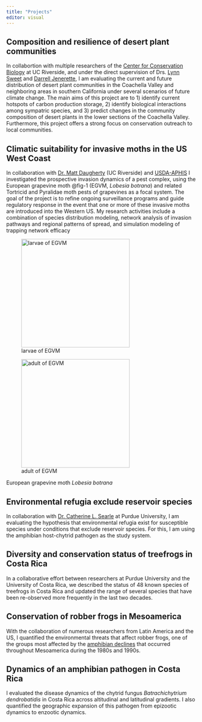 ```yaml
---
title: "Projects"
editor: visual
---
```


## Composition and resilience of desert plant communities

In collabortion with multiple researchers of the [Center for Conservation Biology](https://ccb.ucr.edu/) at UC Riverside, and under the direct supervision of Drs. [Lynn Sweet](https://profiles.ucr.edu/app/home/profile/lwihb001) and [Darrell Jenerette](https://faculty.ucr.edu/~gdjen/), I am evaluating the current and future distribution of desert plant communities in the Coachella Valley and neighboring areas in southern California under several scenarios of future climate change. The main aims of this project are to 1) identify current hotspots of carbon production storage, 2) identify biological interactions among sympatric species, and 3) predict changes in the community composition of desert plants in the lower sections of the Coachella Valley. Furthermore, this project offers a strong focus on conservation outreach to local communities.

## Climatic suitability for invasive moths in the US West Coast

In collaboration with [Dr. Matt Daugherty](https://faculty.ucr.edu/~mattd/people.html "UCR website") (UC Riverside) and [USDA-APHIS](https://www.aphis.usda.gov/aphis/home/ "official website") I investigated the prospective invasion dynamics of a pest complex, using the European grapevine moth @fig-1 (EGVM, *Lobesia botrana*) and related Tortricid and Pyralidae moth pests of grapevines as a focal system. The goal of the project is to refine ongoing surveillance programs and guide regulatory response in the event that one or more of these invasive moths are introduced into the Western US. My research activities include a combination of species distribution modeling, network analysis of invasion pathways and regional patterns of spread, and simulation modeling of trapping network efficacy

::: {#fig-1 layout-ncol="2"}
![larvae of EGVM](lobesia-botrana-larva.jpg){width="3in"}

![adult of EGVM](lobesia-botrana.jpg){width="3in"}

European grapevine moth *Lobesia botrana*
:::

## Environmental refugia exclude reservoir species

In collaboration with [Dr. Catherine L. Searle](https://www.bio.purdue.edu/lab/searle/) at Purdue University, I am evaluating the hypothesis that environmental refugia exist for susceptible species under conditions that exclude reservoir species. For this, I am using the amphibian host-chytrid pathogen as the study system.

## Diversity and conservation status of treefrogs in Costa Rica

In a collaborative effort between researchers at Purdue University and the University of Costa Rica, we described the status of 48 known species of treefrogs in Costa Rica and updated the range of several species that have been re-observed more frequently in the last two decades.

## Conservation of robber frogs in Mesoamerica

With the collaboration of numerous researchers from Latin America and the US, I quantified the environmental threats that affect robber frogs, one of the groups most affected by the [amphibian declines](https://en.wikipedia.org/wiki/Decline_in_amphibian_populations) that occurred throughout Mesoamerica during the 1980s and 1990s.

## Dynamics of an amphibian pathogen in Costa Rica

I evaluated the disease dynamics of the chytrid fungus *Batrachichytrium dendrobatidis* in Costa Rica across altitudinal and latitudinal gradients. I also quantified the geographic expansion of this pathogen from epizootic dynamics to enzootic dynamics.
